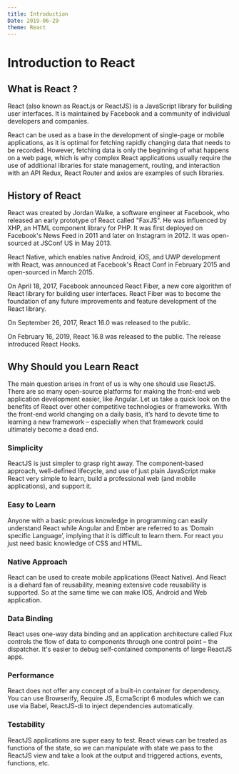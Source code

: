 ```yaml
---
title: Introduction
Date: 2019-06-29
theme: React
---
```


# Introduction to React



## What is React ?

React (also known as React.js or ReactJS) is a JavaScript library
for building user interfaces. It is maintained by Facebook and a community 
of individual developers and companies.

React can be used as a base in the development of single-page or mobile applications,
as it is optimal for fetching rapidly changing data that needs to be recorded. 
However, fetching data is only the beginning of what happens on a web page, 
which is why complex React applications usually require the use of additional libraries 
for state management, routing, and interaction with an API Redux, React Router and axios
are examples of such libraries. 


## History of React

React was created by Jordan Walke, a software engineer at Facebook, 
who released an early prototype of React called "FaxJS". He was influenced by XHP, 
an HTML component library for PHP. It was first deployed on Facebook's News Feed in 2011 
and later on Instagram in 2012. It was open-sourced at JSConf US in May 2013.

React Native, which enables native Android, iOS, and UWP development with React, 
was announced at Facebook's React Conf in February 2015 and open-sourced in March 2015.

On April 18, 2017, Facebook announced React Fiber, 
a new core algorithm of React library for building user interfaces. 
React Fiber was to become the foundation of any future improvements and 
feature development of the React library.

On September 26, 2017, React 16.0 was released to the public.

On February 16, 2019, React 16.8 was released to the public. 
The release introduced React Hooks.


## Why Should you Learn React

The main question arises in front of us is why one should use ReactJS. 
There are so many open-source platforms for making the front-end web application
development easier, like Angular. Let us take a quick look on the benefits of React
over other competitive technologies or frameworks. With the front-end world changing
on a daily basis, it’s hard to devote time to learning a new framework – especially
when that framework could ultimately become a dead end.

### Simplicity

ReactJS is just simpler to grasp right away. The component-based approach,
 well-defined lifecycle, and use of just plain JavaScript make React very simple to learn, 
build a professional web (and mobile applications), and support it.

### Easy to Learn

Anyone with a basic previous knowledge in programming can easily understand React 
while Angular 
and Ember are referred to as ‘Domain specific Language’, 
implying that it is difficult to learn them.
For react you just need basic knowledge of CSS and HTML.


### Native Approach

React can be used to create mobile applications (React Native).
And React is a diehard fan of reusability, meaning extensive code reusability is supported. 
So at the same time we can make IOS, Android and Web application.

### Data Binding

React uses one-way data binding and an application architecture called Flux controls 
the flow of data to components through one control point – the dispatcher. 
It's easier to debug self-contained components of large ReactJS apps.

### Performance

React does not offer any concept of a built-in container for dependency. 
You can use Browserify, Require JS, EcmaScript 6 modules which we can use via Babel,
ReactJS-di to inject dependencies automatically.

### Testability

ReactJS applications are super easy to test. React views can be treated as 
functions of the state, so we can manipulate with state we pass to the ReactJS view 
and take a look at the output and triggered actions, events, functions, etc.
